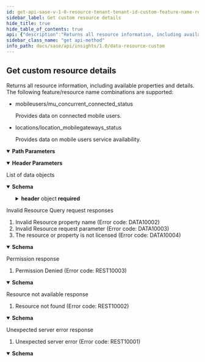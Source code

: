 ```yaml
---
id: get-api-sase-v-1-0-resource-tenant-tenant-id-custom-feature-name-request-name
sidebar_label: Get custom resource details
hide_title: true
hide_table_of_contents: true
api: {"description":"Returns all resource information, including available properties and details.\nThe following feature/resource name combinations are supported:\n\n* mobileusers/mu_concurrent_connected_status\n\n  Provides data on connected mobile users.\n\n* locations/location_mobilegateways_status\n\n  Provides data on mobile users service availability.\n","operationId":"get-api-sase-v1.0-resource-tenant-tenant_id-custom-feature_name-request_name","parameters":[{"description":"Feature name","in":"path","name":"feature_name","required":true,"schema":{"type":"string"}},{"description":"Name of the custom request.","in":"path","name":"request_name","required":true,"schema":{"type":"string"}},{"description":"Unique tenant ID.","in":"path","name":"tenant_id","required":true,"schema":{"type":"string"}},{"description":"Sub-tenant ID. This parameter is required only if a sub-tenant is configured.","in":"header","name":"Prisma-SubTenant","required":false,"schema":{"type":"string"}}],"responses":{"200":{"content":{"application/json":{"schema":{"description":"Resource Request response","properties":{"data":{"allOf":[{"items":{"properties":{"empty":{"type":"boolean"}},"type":"object"},"type":"array"},{"description":"Response Data","example":[{"average_property3":10.75,"property1":"value1","property2":10},{"average_property3":20.99,"property1":"value2","property2":25}]}]},"header":{"allOf":[{"properties":{"empty":{"type":"boolean"}},"type":"object"},{"description":"Response header","example":{"createdAt":"Fri Jan  1 00:00:00 PST 2021","name":"Response Name","requestId":"123e4567-e89b-12d3-a456-426614174000"}}]}},"required":["header","data"],"type":"object"}}},"description":"List of data objects"},"400":{"content":{"application/json":{"schema":{"description":"Error Response","example":{"details":"Resource property 'property1' is not valid","errorCode":"DATA10002","message":"Invalid Resource property name","values":["property1"]},"properties":{"details":{"description":"Error details","example":"Input value 'property1' is not valid","type":"string"},"errorCode":{"description":"Error code","example":"REST10001","type":"string"},"message":{"description":"Error Message","example":"Invalid input","type":"string"},"values":{"allOf":[{"items":{"type":"string"},"type":"array"},{"description":"Values in error details. Used to construct error in different language","example":["property1"]}]}},"required":["errorCode","message","details","values"],"type":"object"}}},"description":"\nInvalid Resource Query request responses\n\n1. Invalid Resource property name (Error code: DATA10002)\n2. Invalid Resource request parameter (Error code: DATA10003)\n3. The resource or property is not licensed (Error code: DATA10004)\n\n"},"403":{"content":{"application/json":{"schema":{"description":"Error Response","example":{"details":"Permission Denied","errorCode":"REST10003","message":"Permission Denied","values":["value1"]},"properties":{"details":{"description":"Error details","example":"Input value 'property1' is not valid","type":"string"},"errorCode":{"description":"Error code","example":"REST10001","type":"string"},"message":{"description":"Error Message","example":"Invalid input","type":"string"},"values":{"allOf":[{"items":{"type":"string"},"type":"array"},{"description":"Values in error details. Used to construct error in different language","example":["property1"]}]}},"required":["errorCode","message","details","values"],"type":"object"}}},"description":"\nPermission response\n\n1. Permission Denied (Error code: REST10003)\n\n"},"404":{"content":{"application/json":{"schema":{"description":"Error Response","example":{"details":"Resource not found","errorCode":"REST10002","message":"Resource not found","values":["value1"]},"properties":{"details":{"description":"Error details","example":"Input value 'property1' is not valid","type":"string"},"errorCode":{"description":"Error code","example":"REST10001","type":"string"},"message":{"description":"Error Message","example":"Invalid input","type":"string"},"values":{"allOf":[{"items":{"type":"string"},"type":"array"},{"description":"Values in error details. Used to construct error in different language","example":["property1"]}]}},"required":["errorCode","message","details","values"],"type":"object"}}},"description":"\nResource not available response\n\n1. Resource not found (Error code: REST10002)\n\n"},"500":{"content":{"application/json":{"schema":{"description":"Error Response","example":{"details":"Failed to process request","errorCode":"REST10001","message":"Unexpected server error","values":["value1"]},"properties":{"details":{"description":"Error details","example":"Input value 'property1' is not valid","type":"string"},"errorCode":{"description":"Error code","example":"REST10001","type":"string"},"message":{"description":"Error Message","example":"Invalid input","type":"string"},"values":{"allOf":[{"items":{"type":"string"},"type":"array"},{"description":"Values in error details. Used to construct error in different language","example":["property1"]}]}},"required":["errorCode","message","details","values"],"type":"object"}}},"description":"\nUnexpected server error response\n\n1. Unexpected server error (Error code: REST10001)\n\n"}},"tags":["DataResourceCustomv1"],"method":"get","path":"/api/sase/v1.0/resource/tenant/{tenant_id}/custom/{feature_name}/{request_name}","servers":[{"url":"https://pa-us.api.prismaaccess.com"}],"info":{"contact":{},"description":"Manages custom data resources.\n","title":"Data Resource - Custom","version":"1.0"},"postman":{"name":"Get custom resource details","description":{"content":"Returns all resource information, including available properties and details.\nThe following feature/resource name combinations are supported:\n\n* mobileusers/mu_concurrent_connected_status\n\n  Provides data on connected mobile users.\n\n* locations/location_mobilegateways_status\n\n  Provides data on mobile users service availability.\n","type":"text/plain"},"url":{"path":["api","sase","v1.0","resource","tenant",":tenant_id","custom",":feature_name",":request_name"],"host":["{{baseUrl}}"],"query":[],"variable":[{"disabled":false,"description":{"content":"(Required) Feature name","type":"text/plain"},"type":"any","value":"","key":"feature_name"},{"disabled":false,"description":{"content":"(Required) Name of the custom request.","type":"text/plain"},"type":"any","value":"","key":"request_name"},{"disabled":false,"description":{"content":"(Required) Unique tenant ID.","type":"text/plain"},"type":"any","value":"","key":"tenant_id"}]},"header":[{"disabled":false,"description":{"content":"Sub-tenant ID. This parameter is required only if a sub-tenant is configured.","type":"text/plain"},"key":"Prisma-SubTenant","value":""},{"key":"Accept","value":"application/json"}],"method":"GET"}}
sidebar_class_name: "get api-method"
info_path: docs/sase/api/insights/1.0/data-resource-custom
---
```



## Get custom resource details



Returns all resource information, including available properties and details.
The following feature/resource name combinations are supported:

* mobileusers/mu_concurrent_connected_status

  Provides data on connected mobile users.

* locations/location_mobilegateways_status

  Provides data on mobile users service availability.


<details style={{"marginBottom":"1rem"}} data-collapsed={false} open={true}><summary style={{}}><strong>Path Parameters</strong></summary><div><ul><ParamsItem className={"paramsItem"} param={{"description":"Feature name","in":"path","name":"feature_name","required":true,"schema":{"type":"string"}}}></ParamsItem><ParamsItem className={"paramsItem"} param={{"description":"Name of the custom request.","in":"path","name":"request_name","required":true,"schema":{"type":"string"}}}></ParamsItem><ParamsItem className={"paramsItem"} param={{"description":"Unique tenant ID.","in":"path","name":"tenant_id","required":true,"schema":{"type":"string"}}}></ParamsItem></ul></div></details><details style={{"marginBottom":"1rem"}} data-collapsed={false} open={true}><summary style={{}}><strong>Header Parameters</strong></summary><div><ul><ParamsItem className={"paramsItem"} param={{"description":"Sub-tenant ID. This parameter is required only if a sub-tenant is configured.","in":"header","name":"Prisma-SubTenant","required":false,"schema":{"type":"string"}}}></ParamsItem></ul></div></details><div><ApiTabs><TabItem label={"200"} value={"200"}><div>

List of data objects

</div><div><details style={{}} data-collapsed={false} open={true}><summary style={{"textAlign":"left"}}><strong>Schema</strong></summary><div style={{"textAlign":"left","marginLeft":"1rem"}}></div><ul style={{"marginLeft":"1rem"}}><SchemaItem collapsible={false} name={"data"} required={[]} schemaDescription={"Response Data"} schemaName={"object"} qualifierMessage={undefined}></SchemaItem><SchemaItem collapsible={true} className={"schemaItem"}><details style={{}}><summary style={{}}><strong>header</strong><span style={{"opacity":"0.6"}}> object</span><strong style={{"fontSize":"var(--ifm-code-font-size)","color":"var(--openapi-required)"}}> required</strong></summary><div style={{"marginLeft":"1rem"}}><div style={{"marginTop":".5rem","marginBottom":".5rem"}}>

Response header

</div><SchemaItem collapsible={false} name={"empty"} required={false} schemaDescription={undefined} schemaName={"boolean"} qualifierMessage={undefined}></SchemaItem></div></details></SchemaItem></ul></details></div></TabItem><TabItem label={"400"} value={"400"}><div>


Invalid Resource Query request responses

1. Invalid Resource property name (Error code: DATA10002)
2. Invalid Resource request parameter (Error code: DATA10003)
3. The resource or property is not licensed (Error code: DATA10004)



</div><div><details style={{}} data-collapsed={false} open={true}><summary style={{"textAlign":"left"}}><strong>Schema</strong></summary><div style={{"textAlign":"left","marginLeft":"1rem"}}></div><ul style={{"marginLeft":"1rem"}}><SchemaItem collapsible={false} name={"details"} required={true} schemaDescription={"Error details"} schemaName={"string"} qualifierMessage={undefined}></SchemaItem><SchemaItem collapsible={false} name={"errorCode"} required={true} schemaDescription={"Error code"} schemaName={"string"} qualifierMessage={undefined}></SchemaItem><SchemaItem collapsible={false} name={"message"} required={true} schemaDescription={"Error Message"} schemaName={"string"} qualifierMessage={undefined}></SchemaItem><SchemaItem collapsible={false} name={"values"} required={[]} schemaDescription={"Values in error details. Used to construct error in different language"} schemaName={"object"} qualifierMessage={undefined}></SchemaItem></ul></details></div></TabItem><TabItem label={"403"} value={"403"}><div>


Permission response

1. Permission Denied (Error code: REST10003)



</div><div><details style={{}} data-collapsed={false} open={true}><summary style={{"textAlign":"left"}}><strong>Schema</strong></summary><div style={{"textAlign":"left","marginLeft":"1rem"}}></div><ul style={{"marginLeft":"1rem"}}><SchemaItem collapsible={false} name={"details"} required={true} schemaDescription={"Error details"} schemaName={"string"} qualifierMessage={undefined}></SchemaItem><SchemaItem collapsible={false} name={"errorCode"} required={true} schemaDescription={"Error code"} schemaName={"string"} qualifierMessage={undefined}></SchemaItem><SchemaItem collapsible={false} name={"message"} required={true} schemaDescription={"Error Message"} schemaName={"string"} qualifierMessage={undefined}></SchemaItem><SchemaItem collapsible={false} name={"values"} required={[]} schemaDescription={"Values in error details. Used to construct error in different language"} schemaName={"object"} qualifierMessage={undefined}></SchemaItem></ul></details></div></TabItem><TabItem label={"404"} value={"404"}><div>


Resource not available response

1. Resource not found (Error code: REST10002)



</div><div><details style={{}} data-collapsed={false} open={true}><summary style={{"textAlign":"left"}}><strong>Schema</strong></summary><div style={{"textAlign":"left","marginLeft":"1rem"}}></div><ul style={{"marginLeft":"1rem"}}><SchemaItem collapsible={false} name={"details"} required={true} schemaDescription={"Error details"} schemaName={"string"} qualifierMessage={undefined}></SchemaItem><SchemaItem collapsible={false} name={"errorCode"} required={true} schemaDescription={"Error code"} schemaName={"string"} qualifierMessage={undefined}></SchemaItem><SchemaItem collapsible={false} name={"message"} required={true} schemaDescription={"Error Message"} schemaName={"string"} qualifierMessage={undefined}></SchemaItem><SchemaItem collapsible={false} name={"values"} required={[]} schemaDescription={"Values in error details. Used to construct error in different language"} schemaName={"object"} qualifierMessage={undefined}></SchemaItem></ul></details></div></TabItem><TabItem label={"500"} value={"500"}><div>


Unexpected server error response

1. Unexpected server error (Error code: REST10001)



</div><div><details style={{}} data-collapsed={false} open={true}><summary style={{"textAlign":"left"}}><strong>Schema</strong></summary><div style={{"textAlign":"left","marginLeft":"1rem"}}></div><ul style={{"marginLeft":"1rem"}}><SchemaItem collapsible={false} name={"details"} required={true} schemaDescription={"Error details"} schemaName={"string"} qualifierMessage={undefined}></SchemaItem><SchemaItem collapsible={false} name={"errorCode"} required={true} schemaDescription={"Error code"} schemaName={"string"} qualifierMessage={undefined}></SchemaItem><SchemaItem collapsible={false} name={"message"} required={true} schemaDescription={"Error Message"} schemaName={"string"} qualifierMessage={undefined}></SchemaItem><SchemaItem collapsible={false} name={"values"} required={[]} schemaDescription={"Values in error details. Used to construct error in different language"} schemaName={"object"} qualifierMessage={undefined}></SchemaItem></ul></details></div></TabItem></ApiTabs></div>
      